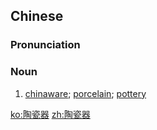 ==Chinese==
{{zh-forms|type=21}}

===Pronunciation===
{{zh-pron
|m=táocíqì
|cat=n
}}

===Noun===
{{zh-noun}}

# [[chinaware]]; [[porcelain]]; [[pottery]]

[[ko:陶瓷器]]
[[zh:陶瓷器]]